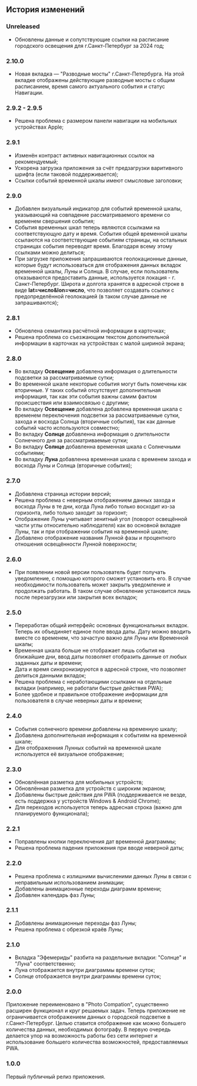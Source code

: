 ## История изменений

### Unreleased

- Обновлены данные и сопутствующие ссылки на расписание городского освещения для г.Санкт-Петербург за 2024 год;

### 2.10.0

- Новая вкладка — "Разводные мосты" г.Санкт-Петербурга. На этой вкладке отображены действующие разводные мосты с общим расписанием, время самого актуального события и статус Навигации.

### 2.9.2 - 2.9.5

- Решена проблема с размером панели навигации на мобильных устройствах Apple;

### 2.9.1

- Изменён контраст активных навигационных ссылок на рекомендуемый;
- Ускорена загрузка приложения за счёт предзагрузки варитивного шрифта (если таковой поддерживается);
- Ссылки событий временной шкалы имеют смысловые заголовки;

### 2.9.0

- Добавлен визуальный индикатор для событий временной шкалы, указывающий на совпадение рассматриваемого времени со временем свершения события;
- События временных шкал теперь являются ссылками на соответствующую дату и время. События общей временной шкалы ссылаются на соответствующие событиям страницы, на остальных страницах события переводят время. Благодаря всему этому ссылками можно делиться;
- При загрузке приложения запрашиваются геолокационные данные, которые будут использоваться для отображения данных вкладок временной шкалы, Луны и Солнца. В случае, если пользователь отказываются предоставить данные, используется локация - г. Санкт-Петербург. Широта и долгота хранятся в адресной строке в виде **lat=число&lon=число**, что позволяет создавать ссылки с предопределённой геолокацией (в таком случае данные не запрашиваются);

### 2.8.1

- Обновлена семантика расчётной информации в карточках;
- Решена проблема со съезжающим текстом дополнительной информации в карточках на устройствах с малой шириной экрана;

### 2.8.0

- Во вкладку **Освещение** добавлена информация о длительности подсветки за рассматриваемые сутки;
- Во временной шкале некоторые события могут быть помечены как вторичные. У таких событий отсутствует дополнительная информация, так как эти события важны самим фактом происшествия или взаимосвязью с другими;
- Во вкладку **Освещение** добавлена добавлена временная шкала с временем переключения подсветки за рассматриваемые сутки, захода и восхода Солнца (вторичные события), так как данные событий часто используются совместно;
- Во вкладку **Солнце** добавленна информация о длительности Солнечного дня за рассматриваемые сутки;
- Во вкладку **Солнце** добавленна временная шкала с Солнечными событиями;
- Во вкладку **Луна** добавленна временная шкала с временем захода и восхода Луны и Солнца (вторичные события);

### 2.7.0

- Добавлена страница истории версий;
- Решена проблема с неверным отображением данных захода и восхода Луны в те дни, когда Луна либо только восходит из-за горизонта, либо только заходит за горизонт;
- Отображение Луны учитывает зенитный угол (поворот освещённой части углы относительно наблюдателя) как во основной вкладке Луны, так и при отображении события на временной шкале;
- Добавлено отображение названия Лунной фазы и процентного отношения освещённости Лунной поверхности;

### 2.6.0

- При появлении новой версии пользователь будет получать уведомление, с помощью которого сможет установить его. В случае необходимости пользователь может закрыть уведомление и продолжать работать. В таком случае обновление установится лишь после перезагрузки или закрытия всех вкладок;

### 2.5.0

- Переработан общий интерфейс основных функциональных вкладок. Теперь их объединяет единое поле ввода даты. Дату можно вводить вместе со временем, что зачастую важно для Луны или Временной шкалы;
- Временная шкала больше не отображает лишь события на ближайшие дни, ввод даты позволяет отобразить данные от любых заданных даты и времени;
- Дата и время синхронизируются в адресной строке, что позволяет делиться данными вкладок;
- Решена проблема с неработающими ссылками на отдельные вкладки (например, не работали быстрые действия PWA);
- Более удобное и правильное отображение информации для пользователя в случае неверных даты и времени;

### 2.4.0

- События солнечного времени добавлены на временную шкалу;
- Добавлена дополнительная информация к событиям на временной шкале;
- Для отображенния Лунных событий на временной шкале используется её визуальное отображение;

### 2.3.0

- Обновлённая разметка для мобильных устройств;
- Обновлённая разметка для устройств с широким экраном;
- Добавлены быстрые действия для PWA (поддерживается не везде, есть поддержка у устройств Windows & Android Chrome);
- Для переходов используется теперь адресная строка (важно для планируемого функционала);

### 2.2.1

- Поправлены кнопки переключения дат временной диаграммы;
- Решена проблема падения приложения при вводе неверной даты;

### 2.2.0

- Решена проблема с излишними вычисленими данных Луны в связи с неправильным использованием анимации;
- Добавлены анимационные переходы диаграмм времени;
- Добавлен календарь фаз Луны;

### 2.1.1

- Добавлены анимационные переходы фаз Луны;
- Решена проблема с обрезкой краёв Луны;

### 2.1.0

- Вкладка "Эфемериды" разбита на раздельные вкладки: "Солнце" и "Луна" соответственно;
- Луна отображается внутри диаграммы времени суток;
- Солнце отображается внутри диаграммы времени суток;

### 2.0.0

Приложение переименовано в "Photo Compation", существенно расширен функционал и круг решаемых задач. Теперь приложение не ограничивается отображением данных о городской подсветке в г.Санкт-Петербург. Целью ставится отображение как можно большего количества данных, необходимых фотографу. В первую очередь делается упор на возможность работы без сети интернет и использование большего количества возможностей, предоставляемых PWA.

### 1.0.0

Первый публичный релиз приложения.
